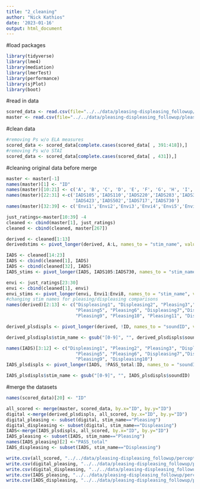```yaml
---
title: "2_cleaning"
author: "Nick Kathios"
date: '2023-01-16'
output: html_document
---
```

#load packages
```r
library(tidyverse)
library(lme4)
library(mediation)
library(lmerTest)
library(performance)
library(sjPlot)
library(boot)
```

#read in data
```r
scored_data <- read.csv(file="../../data/pleasing-displeasing_followup/scored_data.csv")
master <- read.csv(file="../../data/pleasing-displeasing_followup/pleasing_displeasing_scored.csv")
```

#clean data
```r
#removing Ps w/o ELA measures
scored_data <- scored_data[complete.cases(scored_data[ , 391:418]),]
#removing Ps w/o STAI
scored_data <- scored_data[complete.cases(scored_data[ , 431]),]
```

#cleaning original data before merge
```r
master <- master[-1]
names(master)[1] <- "ID"
names(master)[10:21] <- c('A', 'B', 'C', 'D', 'E', 'F', 'G', 'H', 'I', 'J','K','L')
names(master)[22:31] <-c('IADS105','IADS110','IADS220','IADS283','IADS351','IADS353',
                         'IADS423','IADS502','IADS717','IADS730')
names(master)[32:39] <- c('Envi1','Envi2','Envi3','Envi4','Envi5','Envi6','Envi7','Envi8')

just_ratings<-master[10:39] -4
cleaned <- cbind(master[1], just_ratings)
cleaned <- cbind(cleaned, master[267])

derived <- cleaned[1:13]
derivedstims <- pivot_longer(derived, A:L, names_to = "stim_name", values_to = "rating" )

IADS <- cleaned[14:23]
IADS <- cbind(cleaned[1], IADS)
IADS <- cbind(cleaned[32], IADS)
IADS_stims <- pivot_longer(IADS, IADS105:IADS730, names_to = "stim_name", values_to = "rating" )

envi <- just_ratings[23:30]
envi <- cbind(cleaned[1], envi)
envi_stims <- pivot_longer(envi, Envi1:Envi8, names_to = "stim_name", values_to = "rating" )
#changing stim names for pleasing/displeasing comparisons
names(derived)[2:13] <- c("Displeasing1", "Displeasing2", "Pleasing3","Displeasing4",
                          "Pleasing5", "Pleasing6", "Displeasing7","Displeasing8",
                          "Pleasing9", "Pleasing10", "Pleasing11", "Displeasing12")

derived_plsdispls <- pivot_longer(derived, !ID, names_to = "soundID", values_to = "rating" )

derived_plsdispls$stim_name <- gsub("[0-9]", "", derived_plsdispls$soundID)

names(IADS)[3:12] <- c("Displeasing1", "Pleasing2", "Pleasing3", "Displeasing4",
                          "Pleasing5", "Pleasing6", "Displeasing7","Displeasing8",
                          "Pleasing9", "Displeasing10")
IADS_plsdispls <- pivot_longer(IADS, !PASS_total:ID, names_to = "soundID", values_to = "rating")

IADS_plsdispls$stim_name <- gsub("[0-9]", "", IADS_plsdispls$soundID)
```

#merge the datasets
```r
names(scored_data)[20] <- "ID"

all_scored <- merge(master, scored_data, by.x="ID", by.y="ID")
digital <-merge(derived_plsdispls, all_scored, by.x="ID", by.y="ID")
digital_pleasing <- subset(digital, stim_name=="Pleasing")
digital_displeasing <- subset(digital, stim_name=="Displeasing")
IADS<-merge(IADS_plsdispls, all_scored, by.x="ID", by.y="ID")
IADS_pleasing <- subset(IADS, stim_name=="Pleasing")
names(IADS_pleasing)[2] <-"PASS_total"
IADS_displeasing <- subset(IADS, stim_name=="Displeasing")

write.csv(all_scored, "../../data/pleasing-displeasing_followup/perception/all_scored.csv")
write.csv(digital_pleasing, "../../data/pleasing-displeasing_followup/perception/digital_pleasing.csv")
write.csv(digital_displeasing, "../../data/pleasing-displeasing_followup/perception/digital_displeasing.csv")
write.csv(IADS_pleasing, "../../data/pleasing-displeasing_followup/perception/IADS_pleasing.csv")
write.csv(IADS_displeasing, "../../data/pleasing-displeasing_followup/perception/IADS_displeasing.csv")
```